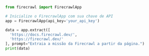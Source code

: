 ```python Python
from firecrawl import FirecrawlApp

# Inicialize o FirecrawlApp com sua chave de API
app = FirecrawlApp(api_key='your_api_key')

data = app.extract([
  'https://docs.firecrawl.dev/',
  'https://firecrawl.dev/'
], prompt="Extraia a missão da Firecrawl a partir da página.")
print(data)
```
